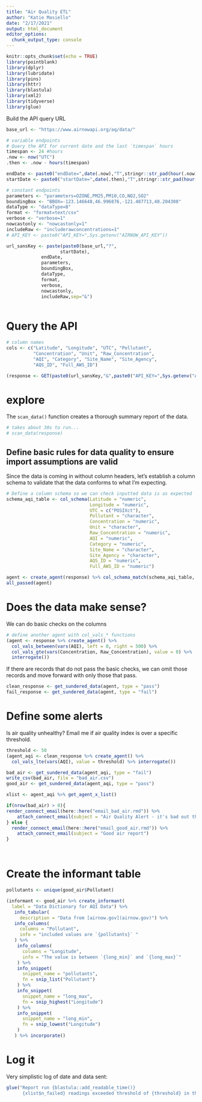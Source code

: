 ```yaml
---
title: "Air Quality ETL"
author: "Katie Masiello"
date: "2/17/2021"
output: html_document
editor_options: 
  chunk_output_type: console
---
```


```r
knitr::opts_chunk$set(echo = TRUE)
library(pointblank)
library(dplyr)
library(lubridate)
library(pins)
library(httr)
library(blastula)
library(xml2)
library(tidyverse)
library(glue)
```

Build the API query URL

```r
base_url <- "https://www.airnowapi.org/aq/data/"

# variable endpoints
# Query the API for current date and the last `timespan` hours
timespan <- 24 #hours
.now <- now("UTC")
.then <- .now - hours(timespan)

endDate <- paste0("endDate=",date(.now),"T",stringr::str_pad(hour(.now),width = 2,pad = 0))
startDate <- paste0("startDate=",date(.then),"T",stringr::str_pad(hour(.then),width = 2,pad = 0))

# constant endpoints
parameters <- "parameters=OZONE,PM25,PM10,CO,NO2,SO2"
boundingBox <- "BBOX=-123.146648,46.996876,-121.487713,48.204308"
dataType <- "dataType=B"
format <- "format=text/csv"
verbose <- "verbose=1"
nowcastonly <- "nowcastonly=1"
includeRaw <- "includerawconcentrations=1"
# API_KEY <- paste0("API_KEY=",Sys.getenv("AIRNOW_API_KEY"))

url_sansKey <- paste(paste0(base_url,"?",
                    startDate),
             endDate,
             parameters,
             boundingBox,
             dataType,
             format,
             verbose,
             nowcastonly,
             includeRaw,sep="&")
             
```

# Query the API
```r
# column names
cols <- c("Latitude", "Longitude", "UTC", "Pollutant",
          "Concentration", "Unit", "Raw_Concentration", 
          "AQI", "Category", "Site_Name", "Site_Agency", 
          "AQS_ID", "Full_AWS_ID")

(response <- GET(paste0(url_sansKey,"&",paste0("API_KEY=",Sys.getenv("AIRNOW_API_KEY")))) %>% content(col_names = FALSE) %>% setNames(cols))

```

# explore
The `scan_data()` function creates a thorough summary report of the data.  
```r
# takes about 30s to run...
# scan_data(response)
```

## Define basic rules for data quality to ensure import assumptions are valid
Since the data is coming in without column headers, let's establish a column schema to validate that the data conforms to what I'm expecting. 
```r
# Define a column schema so we can check inputted data is as expected
schema_aqi_table <- col_schema(Latitude = "numeric",
                               Longitude = "numeric",
                               UTC = c("POSIXct"),
                               Pollutant = "character",
                               Concentration = "numeric",
                               Unit = "character",
                               Raw_Concentration = "numeric",
                               AQI = "numeric",
                               Category = "numeric",
                               Site_Name = "character",
                               Site_Agency = "character",
                               AQS_ID = "numeric",
                               Full_AWS_ID = "numeric")
```

```r
agent <- create_agent(response) %>% col_schema_match(schema_aqi_table, is_exact = FALSE) %>% interrogate() 
all_passed(agent)
```

# Does the data make sense?
We can do basic checks on the columns
```r
# define another agent with col_vals_* functions
(agent <- response %>% create_agent() %>% 
  col_vals_between(vars(AQI), left = 0, right = 500) %>% 
  col_vals_gte(vars(Concentration, Raw_Concentration), value = 0) %>% 
  interrogate())
```

If there are records that do not pass the basic checks, we can omit those records and move forward with only those that pass.
```r
clean_response <- get_sundered_data(agent, type = "pass")
fail_response <- get_sundered_data(agent, type = "fail")
```

# Define some alerts
Is air quality unhealthy?  Email me if air quality index is over a specific threshold.
```r
threshold <- 50
(agent_aqi <- clean_response %>% create_agent() %>% 
  col_vals_lte(vars(AQI), value = threshold) %>% interrogate())
```

```r
bad_air <- get_sundered_data(agent_aqi, type = "fail")
write_csv(bad_air, file = "bad_air.csv")
good_air <- get_sundered_data(agent_aqi, type = "pass")
```


```r

xlist <- agent_aqi %>% get_agent_x_list()

if(nrow(bad_air) > 0){
render_connect_email(here::here("email_bad_air.rmd")) %>% 
    attach_connect_email(subject = "Air Quality Alert - it's bad out there", attachments = "bad_air.csv")
} else {
  render_connect_email(here::here("email_good_air.rmd")) %>% 
    attach_connect_email(subject = "Good air report")
}




```


# Create the informant table
```r

pollutants <- unique(good_air$Pollutant)

(informant <- good_air %>% create_informant(
  label = "Data Dictionary for AQI Data") %>% 
   info_tabular(
     description = "Data from [airnow.gov](airnow.gov)") %>% 
   info_columns(
     columns = "Pollutant", 
     info = "included values are `{pollutants}` "
   ) %>% 
    info_columns(
      columns = "Longitude", 
      info = "The value is between `{long_min}` and `{long_max}`"
    ) %>%
    info_snippet(
      snippet_name = "pollutants", 
      fn = snip_list("Pollutant") 
    ) %>% 
    info_snippet(
      snippet_name = "long_max", 
      fn = snip_highest("Longitude")
    ) %>% 
    info_snippet(
      snippet_name = "long_min",
      fn = snip_lowest("Longitude")
    )
   ) %>% incorporate()
```

# Log it
Very simplistic log of date and data sent:
```r

glue("Report run {blastula::add_readable_time()} 
      {xlist$n_failed} readings exceeded threshold of {threshold} in the last {timespan} hours. ")
```
